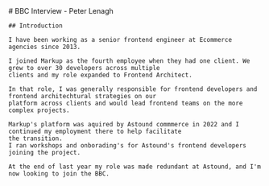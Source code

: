 
<Frame>
    # BBC Interview - Peter Lenagh

    ## Introduction

    I have been working as a senior frontend engineer at Ecommerce agencies since 2013.

    I joined Markup as the fourth employee when they had one client. We grew to over 30 developers across multiple
    clients and my role expanded to Frontend Architect.

    In that role, I was generally responsible for frontend developers and frontend architechtural strategies on our
    platform across clients and would lead frontend teams on the more complex projects.

    Markup's platform was aquired by Astound commmerce in 2022 and I continued my employment there to help facilitate
    the transition.
    I ran workshops and onborading's for Astound's frontend developers joining the project.

    At the end of last year my role was made redundant at Astound, and I'm now looking to join the BBC.

</Frame>

